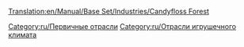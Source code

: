 [[Translation:en/Manual/Base Set/Industries/Candyfloss Forest]]

{{ru/Промышленность| Изображение=en/CandyflossForest.png
| имя=Лес сахарной ваты
| Климат=[[ru/Manual/Климат|Игрушечный]]
| Принимает=ничего
| Производит=[[ru/Manual/Base Set/Cargos/Сахарная вата|Сахарная вата]]
| Примечания=Не представлен в других [[ru/Manual/Климат|климатах]].
}}

{{ru/Navbox Промышленность}}

[[Category:ru/Первичные отрасли]]
[[Category:ru/Отрасли игрушечного климата]]